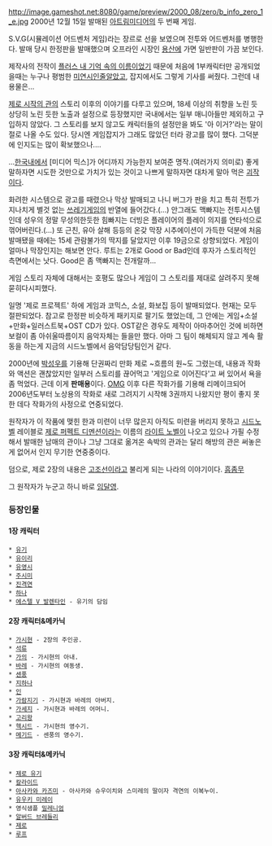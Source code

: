 http://image.gameshot.net:8080/game/preview/2000_08/zero/b_info_zero_1_e.jpg
2000년 12월 15일 발매된 [[아트림미디어]]의 두 번째 게임.

S.V.G(시뮬레이션 어드벤처 게임)라는 장르로 선을 보였으며 전투와 어드벤처를 병행한다. 발매 당시 한정판을 발매했으며 오프라인 시장인 [[용산]]에 가면 일반판이 가끔 보인다.

제작사의 전작이 [[플러스 내 기억 속의 이름]]이었기 때문에 처음에 1부캐릭터만 공개되었을때는 누구나 평범한 [[미연시]]인줄알았고, 잡지에서도 그렇게 기사를 써줬다. 그런데 내용물은...

[[제로 시작의 관]]의 스토리 이후의 이야기를 다루고 있으며, 18세 이상의 취향을 노린 듯 상당히 노린 듯한 노출과 설정으로 등장했지만 국내에서는 일부 매니아들만 제외하고 구입하지 않았다. 그 스토리를 보지 않고도 캐릭터들의 설정만을 봐도 '아 이거?'라는 말이 절로 나올 수도 있다. 당시엔 게임잡지가 그래도 많았던 터라 광고를 많이 했다. 그덕분에 인지도는 많이 확보했으나....

...[[한국]]내에서 [미디어 믹스]가 어디까지 가능한지 보여준 명작.(여러가지 의미로) 좋게 말하자면 시도한 것만으로 가치가 있는 것이고 나쁘게 말하자면 대차게 말아 먹은 [[괴작]]이다.

화려한 시스템으로 광고를 때렸으나 막상 발매되고 나니 버그가 판을 치고 특히 전투가 지나치게 별것 없는 [[쓰레기게임]]의 반열에 들어갔다.(...) 안그래도 맥빠지는 전투시스템인데 성우의 정말 무성의한듯한 힘빠지는 더빙은 플레이어의 플레이 의지를 연타석으로 꺾어버린다.(...) 또 근친, 유아 살해 등등의 온갖 막장 시추에이션이 가득한 덕분에 처음 발매됐을 때에는 15세 관람불가의 딱지를 달았지만 이후 19금으로 상향되었다. 게임이 얼마나 막장인지는 해보면 안다. 루트는 2개로 Good or Bad인데 후자가 스토리적인 측면에서는 낫다. Good은 좀 맥빠지는 전개랄까...

게임 스토리 자체에 대해서는 호평도 많으나 게임이 그 스토리를 제대로 살려주지 못해 묻히다시피했다.

일명 '제로 프로젝트' 하에  게임과 코믹스, 소설, 화보집 등이 발매되었다. 현재는 모두 절판되었다. 참고로 한정판 비슷하게 패키지로 팔기도 했었는데, 그 안에는 게임+소설+만화+일러스트북+OST CD가 있다. OST같은 경우도 제작이 아마추어인 것에 비하면 보컬이 좀 아쉬울따름이지 음악자체는 들을만 했다. 아마 그 팀이 해체되지 않고 계속 활동을 하는게 지금의 시드노벨에서 음악담당팀인거 같다.

2000년에 [[박성우]]를 기용해 단권짜리 만화 제로 ~흐름의 원~도 그렸는데, 내용과 작화와 액션은 괜찮았지만 일부러 스토리를 끊어먹고 '게임으로 이어진다'고 써 있어서 욕을 좀 먹었다. 근데 이게 '''판매용'''이다. [[OMG]]
이후 다른 작화가를 기용해 리메이크되어 2006년도부터 노상용의 작화로 새로 그려지기 시작해 3권까지 나왔지만 평이 좋지 못한 데다 작화가의 사정으로 연중되었다.

원작자가 이 작품에 맺힌 한과 미련이 너무 많은지 아직도 미련을 버리지 못하고 [[시드노벨]] 레이블로 [[제로 퍼펙트 디멘션]]이라는 이름의 [[라이트 노벨]]이 나오고 있으나 가필 수정해서 발매한 남매의 관이나 그냥 그대로 옮겨온 속박의 관과는 달리 해방의 관은 써놓은게 없어서 인지 무기한 연중중이다.

덤으로, 제로 2장의 내용은 [[고조선]]이라고 불리게 되는 나라의 이야기이다. [[흠좀무]]

그 원작자가 누군고 하니 바로 [[임달영]].

=== 등장인물 ===
==== 1장 캐릭터 ====
 * [[유기]]
 * [[유이리]]
 * [[유영시]]
 * [[주시미]]
 * [[진격연]]
 * [[하나]]
 * [[에스텔 V 발렌타인]] - 유기의 담임

==== 2장 캐릭터&메카닉 ====
 * [[가시현]] - 2장의 주인공.
 * [[석류]]
 * [[가의]] - 가시현의 아내.
 * [[바레]] - 가시현의 여동생.
 * [[센풍]]
 * [[지하나]]
 * [[인]]
 * [[가람지기]] - 가시현과 바레의 아버지.
 * [[가세지]] - 가시현과 바레의 어머니.
 * [[고리왕]]
 * [[헥시드]] - 가시현의 영수기.
 * [[메기드]] - 센풍의 영수기.

==== 3장 캐릭터&메카닉 ====
 * [[제로 유기]]
 * [[칼라이드]]
 * [[아사카와 카즈미]] - 아사카와 슈우이치와 스미레의 딸이자 격연의 이복누이.
 * [[유우키 미레이]]
 * 영식샘플 [[밀레니엄]]
 * [[알버드 브레들리]]
 * [[제로]]
 * [[루프]]
